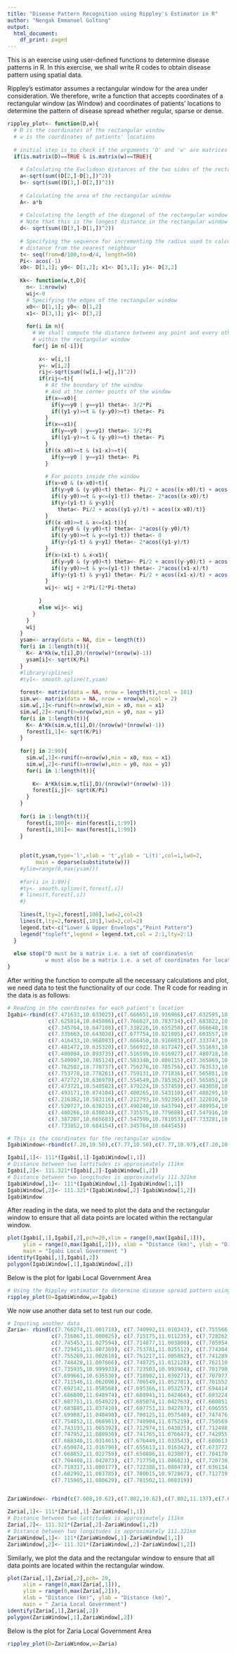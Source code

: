 ```yaml
---
title: "Disease Pattern Recognition using Rippley's Estimator in R"
author: "Nengak Emmanuel Goltong"
output:
  html_document:
    df_print: paged
---
```


This is an exercise using user-defined functions to determine disease patterns in R. In this exercise, we shall write R codes to obtain disease pattern using spatial data.

Rippley's estimator assumes a rectangular window for the area under consideration. We therefore, write a function that accepts coordinates of a rectangular window (as Window) and coordinates of patients' locations to determine the pattern of disease spread whether regular, sparse or dense.

```r
rippley_plot<- function(D,w){
  # D is the coordinates of the rectangular window
  # w is the coordinates of patients' locations
  
  # initial step is to check if the arguments 'D' and 'w' are matrices
  if(is.matrix(D)==TRUE & is.matrix(w)==TRUE){
    
    # Calculating the Euclidean distances of the two sides of the rectangular window
    a<-sqrt(sum((D[2,]-D[1,])^2))
    b<- sqrt(sum((D[3,]-D[2,])^2))
    
    # Calculating the area of the rectangular window
    A<- a*b
    
    # Calculating the length of the diagonal of the rectangular window
    # Note that this is the longest distance in the rectangular window
    d<- sqrt(sum((D[3,]-D[1,])^2))
    
    # Specifying the sequence for incrementing the radius used to calculate
    # distance from the nearest neighbour
    t<- seq(from=d/100,to=d/4, length=50)
    Pi<- acos(-1)
    x0<- D[1,1]; y0<- D[1,2]; x1<- D[3,1]; y1<- D[3,2]
    
    Kk<- function(w,t,D){
      n<- 1:nrow(w)
      wij<-0
      # Specifying the edges of the rectangular window
      x0<- D[1,1]; y0<- D[1,2]
      x1<- D[3,1]; y1<- D[3,2]
      
      for(i in n){
        # We shall compute the distance between any point and every other point
        # within the rectangular window
        for(j in n[-i]){
          
          x<- w[i,1]
          y<- w[i,2]
          rij<-sqrt(sum((w[i,]-w[j,])^2))
          if(rij<=t){
            # At the boundary of the window
            # And at the corner points of the window
            if(x==x0){
              if(y==y0 | y==y1) theta<- 3/2*Pi
              if((y1-y)>=t & (y-y0)>=t) theta<- Pi
            }
            if(x==x1){
              if(y==y0 | y==y1) theta<- 3/2*Pi
              if((y1-y)>=t & (y-y0)>=t) theta<- Pi
            }
            if((x-x0)>=t & (x1-x)>=t){
              if(y==y0 | y==y1) theta<- Pi
            }
            
            # For points inside the window
            if(x>x0 & (x-x0)<t){
              if(y>y0 & (y-y0)<t) theta<- Pi/2 + acos((x-x0)/t) + acos((y-y0)/t)
              if((y-y0)>=t & y<=(y1-t)) theta<- 2*acos((x-x0)/t)
              if(y>(y1-t) & y<y1){
                theta<- Pi/2 + acos((y1-y)/t) + acos((x-x0)/t)}
            }
            if((x-x0)>=t & x<=(x1-t)){
              if(y>y0 & (y-y0)<t) theta<- 2*acos((y-y0)/t)
              if((y-y0)>=t & y<=(y1-t)) theta<- 0
              if(y>(y1-t) & y<y1) theta<- 2*acos((y1-y)/t)
            }
            if(x>(x1-t) & x<x1){
              if(y>y0 & (y-y0)<t) theta<- Pi/2 + acos((y-y0)/t) + acos((x1-x)/t)
              if((y-y0)>=t & y<=(y1-t)) theta<- 2*acos((x1-x)/t)
              if(y>(y1-t) & y<y1) theta<- Pi/2 + acos((x1-x)/t) + acos((y1-y)/t)
            }
            wij<- wij + 2*Pi/(2*Pi-theta)
            
          }
          else wij<- wij
        }
      }
      wij
    }
    ysam<- array(data = NA, dim = length(t))
    for(i in 1:length(t)){
      K<- A*Kk(w,t[i],D)/(nrow(w)*(nrow(w)-1))
      ysam[i]<- sqrt(K/Pi)
    }
    #library(splines)
    #ty1<- smooth.spline(t,ysam)
    
    forest<- matrix(data = NA, nrow = length(t),ncol = 101)
    sim.w<- matrix(data = NA, nrow = nrow(w),ncol = 2)
    sim.w[,1]<-runif(n=nrow(w),min = x0, max = x1)
    sim.w[,2]<-runif(n=nrow(w),min = y0, max = y1)
    for(i in 1:length(t)){
      K<- A*Kk(sim.w,t[i],D)/(nrow(w)*(nrow(w)-1))
      forest[i,1]<- sqrt(K/Pi)
    }
    
    for(j in 2:99){
      sim.w[,1]<-runif(n=nrow(w),min = x0, max = x1)
      sim.w[,2]<-runif(n=nrow(w),min = y0, max = y1)
      for(i in 1:length(t)){
        
        K<- A*Kk(sim.w,t[i],D)/(nrow(w)*(nrow(w)-1))
        forest[i,j]<- sqrt(K/Pi)
      }
    }
    
    for(i in 1:length(t)){
      forest[i,100]<- min(forest[i,1:99])
      forest[i,101]<- max(forest[i,1:99])
    }
    
    
    plot(t,ysam,type='l',xlab = 't',ylab = 'L(t)',col=1,lwd=2,
         main = deparse(substitute(w)))
    #ylim=range(0,max(ysam)))
    
    #for(i in 1:99){
    #ty<- smooth.spline(t,forest[,i])
    # lines(t,forest[,i])
    #}
    
    lines(t,lty=2,forest[,100],lwd=2,col=2)
    lines(t,lty=2,forest[,101],lwd=2,col=2)
    legend.txt<-c("Lower & Upper Envelops","Point Pattern")
    legend("topleft",legend = legend.txt,col = 2:1,lty=2:1)
  }
  
  else stop("D must be a matrix i.e. a set of coordinates\n
            w must also be a matrix i.e. a set of coordinates for locations")
}
```

After writing the function to compute all the necessary calculations and plot, we need data to test the functionality of our code. The R code for reading in the data is as follows:
```r
# Reading in the coordinates for each patient's location
Igabi<-rbind(c(7.471633,10.633025),c(7.666651,10.916986),c(7.632595,10.850440),
             c(7.625814,10.845086),c(7.766627,10.783734),c(7.683822,10.817522),
             c(7.345764,10.647108),c(7.338226,10.655250),c(7.666648,10.916800),
             c(7.335663,10.643038),c(7.677754,10.821805),c(7.663557,10.869396),
             c(7.416433,10.968093),c(7.666450,10.916603),c(7.333747,10.882432),
             c(7.481472,10.635320),c(7.566922,10.817247),c(7.551693,10.788693),
             c(7.480084,10.893735),c(7.516599,10.616927),c(7.480718,10.632456),
             c(7.549097,10.785124),c(7.583340,10.800115),c(7.365869,10.916339),
             c(7.762582,10.778737),c(7.756276,10.785756),c(7.763533,10.788255),
             c(7.753778,10.778261),c(7.759131,10.771836),c(7.565851,10.820459),
             c(7.472727,10.636978),c(7.554549,10.785362),c(7.565851,10.820459),
             c(7.473721,10.540582),c(7.479224,10.537459),c(7.483058,10.868155),
             c(7.493171,10.874104),c(7.480265,10.543110),c(7.488295,10.544746),
             c(7.216362,10.583116),c(7.212793,10.592395),c(7.322010,10.666635),
             c(7.520727,10.638215),c(7.490240,10.643794),c(7.489954,10.644365),
             c(7.480266,10.638034),c(7.735575,10.779688),c(7.547916,10.605276),
             c(7.387207,10.665683),c(7.547590,10.781053),c(7.733281,10.683488),
             c(7.733852,10.684154),c(7.345764,10.644545))

# This is the coordinates for the rectangular window
IgabiWindow<-rbind(c(7.20,10.50),c(7.77,10.50),c(7.77,10.97),c(7.20,10.97))

Igabi[,1]<- 111*(Igabi[,1]-IgabiWindow[1,1])
# Distance between two lattitudes is approximately 111km
Igabi[,2]<- 111.321*(Igabi[,2]-IgabiWindow[1,2])
# Distance between two longitudes is approximately 111.321km
IgabiWindow[,1]<- 111*(IgabiWindow[,1]-IgabiWindow[1,1])
IgabiWindow[,2]<- 111.321*(IgabiWindow[,2]-IgabiWindow[1,2])
IgabiWindow
```

After reading in the data, we need to plot the data and the rectangular window to ensure that all data points are located within the rectangular window.
```r
plot(Igabi[,1],Igabi[,2],pch=20,xlim = range(0,max(Igabi[,1])),
     ylim = range(0,max(Igabi[,2])), xlab = "Distance (km)", ylab = "Distance (km)",
     main = "Igabi Local Government ")
identify(Igabi[,1],Igabi[,2])
polygon(IgabiWindow[,1],IgabiWindow[,2])
```

Below is the plot for Igabi Local Government Area
```r
# Using the Rippley estimator to determine disease spread pattern using the plot
rippley_plot(D=IgabiWindow,w=Igabi)
```


We now use another data set to test run our code.
```r
# Inputing another data 
Zaria<- rbind(c(7.766274,11.001718), c(7.740992,11.010343), c(7.755566,11.010343), 
              c(7.716067,11.000825), c(7.715175,11.011235), c(7.728262,11.016589),
              c(7.745453,11.027594), c(7.714877,11.003800), c(7.705954,11.005584),
              c(7.729451,11.007369), c(7.753781,11.025512), c(7.774304,11.007369),
              c(7.755269,11.002610), c(7.761217,11.005882), c(7.741289,11.005287),
              c(7.748428,11.007666), c(7.748725,11.012128), c(7.762110,11.000230),
              c(7.735935,10.999933), c(7.723503,10.993984), c(7.701790,11.067771),
              c(7.699661,10.635530), c(7.718982,11.030271), c(7.707977,11.031461),
              c(7.711546,11.062096), c(7.706549,11.052781), c(7.701552,11.061585),
              c(7.692142,11.058568), c(7.695366,11.053257), c(7.694414,11.071579),
              c(7.686800,11.048974), c(7.688941,11.042466), c(7.693224,11.046832),
              c(7.687751,11.054922), c(7.685074,11.042763), c(7.680851,11.048974),
              c(7.683885,11.037410), c(7.687751,11.042787), c(7.696555,11.042549),
              c(7.699887,11.048498), c(7.700125,11.057540), c(7.747476,11.069675),
              c(7.754852,11.068961), c(7.748904,11.075219), c(7.750569,11.063964),
              c(7.743193,11.065392), c(7.712974,11.043025), c(7.712498,11.050639),
              c(7.747952,11.080930), c(7.741765,11.076647), c(7.742955,11.080930),
              c(7.688346,11.031461), c(7.676449,11.033543), c(7.680613,11.038302),
              c(7.650074,11.016790), c(7.655613,11.016342), c(7.673772,11.026702),
              c(7.660852,11.022759), c(7.650886,11.023007), c(7.704170,11.047070),
              c(7.704408,11.042073), c(7.717750,11.086023), c(7.720730,11.083192),
              c(7.718317,11.080177), c(7.722388,11.080478), c(7.636134,11.031772),
              c(7.682992,11.083785), c(7.780015,10.972867), c(7.712739,11.086961),
              c(7.715905,11.080629), c(7.781502,11.068319))


ZariaWindow<- rbind(c(7.608,10.62),c(7.802,10.62),c(7.802,11.137),c(7.608,11.137))

Zaria[,1]<- 111*(Zaria[,1]-ZariaWindow[1,1])
# Distance between two lattitudes is approximately 111km
Zaria[,2]<- 111.321*(Zaria[,2]-ZariaWindow[1,2])
# Distance between two longitudes is approximately 111.321km
ZariaWindow[,1]<- 111*(ZariaWindow[,1]-ZariaWindow[1,1])
ZariaWindow[,2]<- 111.321*(ZariaWindow[,2]-ZariaWindow[1,2])
```

Similarly, we plot the data and the rectangular window to ensure that all data points are located within the rectangular window.
```r
plot(Zaria[,1],Zaria[,2],pch= 20,
     xlim = range(0,max(Zaria[,1])),
     ylim = range(0,max(Zaria[,2])), 
     xlab = "Distance (km)", ylab = "Distance (km)",
     main = " Zaria Local Government")
identify(Zaria[,1],Zaria[,2])
polygon(ZariaWindow[,1],ZariaWindow[,2])
```

Below is the plot for Zaria Local Government Area
```r
rippley_plot(D=ZariaWindow,w=Zaria)
```
